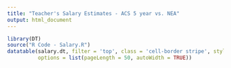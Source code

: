 ```yaml
---
title: "Teacher's Salary Estimates - ACS 5 year vs. NEA"
output: html_document
---
```


```r
library(DT)
source("R Code - Salary.R")
datatable(salary.dt, filter = 'top', class = 'cell-border stripe', style = 'default', 
          options = list(pageLength = 50, autoWidth = TRUE))
```


